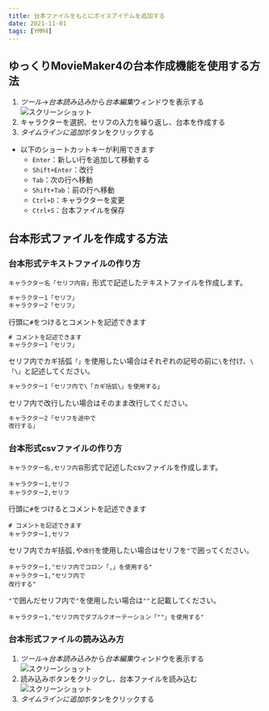 ```yaml
---
title: 台本ファイルをもとにボイスアイテムを追加する
date: 2021-11-01
tags: [YMM4]
---
```

## ゆっくりMovieMaker4の台本作成機能を使用する方法
1. *ツール*→*台本読み込み*から*台本編集*ウィンドウを表示する
![スクリーンショット](台本ファイルをもとにボイスアイテムを追加する_3821.png)
1. キャラクターを選択、セリフの入力を繰り返し、台本を作成する
1. *タイムラインに追加*ボタンをクリックする
- 以下のショートカットキーが利用できます
    - `Enter`：新しい行を追加して移動する
    - `Shift+Enter`：改行
    - `Tab`：次の行へ移動
    - `Shift+Tab`：前の行へ移動
    - `Ctrl+D`：キャラクターを変更
    - `Ctrl+S`：台本ファイルを保存

## 台本形式ファイルを作成する方法
### 台本形式テキストファイルの作り方
`キャラクター名「セリフ内容」`形式で記述したテキストファイルを作成します。 
```txt
キャラクター1「セリフ」
キャラクター2「セリフ」
```

行頭に`#`をつけるとコメントを記述できます
```txt
# コメントを記述できます
キャラクター1「セリフ」
```

セリフ内でカギ括弧`「」`を使用したい場合はそれぞれの記号の前に`\`を付け、`\「\」`と記述してください。  
```txt
キャラクター1「セリフ内で\「カギ括弧\」を使用する」
```

セリフ内で改行したい場合はそのまま改行してください。  
```txt
キャラクター2「セリフを途中で
改行する」
```

### 台本形式csvファイルの作り方
`キャラクター名,セリフ内容`形式で記述したcsvファイルを作成します。
```csv
キャラクター1,セリフ
キャラクター2,セリフ
```

行頭に`#`をつけるとコメントを記述できます
```csv
# コメントを記述できます
キャラクター1,セリフ
```

セリフ内でカギ括弧`,`や`改行`を使用したい場合はセリフを`"`で囲ってください。  
```csv
キャラクター1,"セリフ内でコロン「,」を使用する"
キャラクター1,"セリフ内で
改行する"
```

`"`で囲んだセリフ内で`"`を使用したい場合は`""`と記載してください。
```csv
キャラクター1,"セリフ内でダブルクオーテーション「""」を使用する"
```

### 台本形式ファイルの読み込み方
1. *ツール*→*台本読み込み*から*台本編集*ウィンドウを表示する
![スクリーンショット](台本ファイルをもとにボイスアイテムを追加する_3821.png)
1. 読み込みボタンをクリックし、台本ファイルを読み込む
![スクリーンショット](台本ファイルをもとにボイスアイテムを追加する_4038.png)
1. *タイムラインに追加*ボタンをクリックする